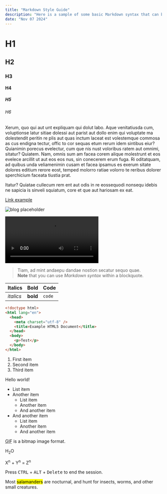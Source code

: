 ```yaml
---
title: "Markdown Style Guide"
description: "Here is a sample of some basic Markdown syntax that can be used when writing Markdown content in Astro."
date: "Nov 07 2024"
---
```


# H1

## H2

### H3

#### H4

##### H5

###### H6

Xerum, quo qui aut unt expliquam qui dolut labo. Aque venitatiusda cum, voluptionse latur sitiae dolessi aut parist aut dollo enim qui voluptate ma dolestendit peritin re plis aut quas inctum laceat est volestemque commosa as cus endigna tectur, offic to cor sequas etum rerum idem sintibus eiur? Quianimin porecus evelectur, cum que nis nust voloribus ratem aut omnimi, sitatur? Quiatem. Nam, omnis sum am facea corem alique molestrunt et eos evelece arcillit ut aut eos eos nus, sin conecerem erum fuga. Ri oditatquam, ad quibus unda veliamenimin cusam et facea ipsamus es exerum sitate dolores editium rerore eost, temped molorro ratiae volorro te reribus dolorer sperchicium faceata tiustia prat.

Itatur? Quiatae cullecum rem ent aut odis in re eossequodi nonsequ idebis ne sapicia is sinveli squiatum, core et que aut hariosam ex eat.

[Link example](https://example.com)

![blog placeholder](/static/og-image.jpg)

<Video controls>
  <source src="http://commondatastorage.googleapis.com/gtv-videos-bucket/sample/BigBuckBunny.mp4" type="video/mp4" />
</Video>

> Tiam, ad mint andaepu dandae nostion secatur sequo quae.  
> **Note** that you can use _Markdown syntax_ within a blockquote.

| Italics   | Bold     | Code   |
| --------- | -------- | ------ |
| _italics_ | **bold** | `code` |

```html
<!doctype html>
<html lang="en">
  <head>
    <meta charset="utf-8" />
    <title>Example HTML5 Document</title>
  </head>
  <body>
    <p>Test</p>
  </body>
</html>
```

1. First item
2. Second item
3. Third item

Hello world!

- List item
- Another item
  - List item
  - Another item
  - And another item
- And another item
  - List item
  - Another item
  - And another item

<abbr title="Graphics Interchange Format">GIF</abbr> is a bitmap image format.

H<sub>2</sub>O

X<sup>n</sup> + Y<sup>n</sup> = Z<sup>n</sup>

Press <Kbd>CTRL</Kbd> + <Kbd>ALT</Kbd> + <Kbd>Delete</Kbd> to end the session.

Most <Mark>salamanders</Mark> are nocturnal, and hunt for insects, worms, and other small creatures.

